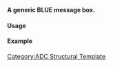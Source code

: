 <noinclude>{{ADC Template}}

'''A generic BLUE message box.'''

====Usage====

{{Ic|1=<nowiki>{{Box BLUE|Example:|Content}}</nowiki>}}

====Example====

{{Box BLUE|Example:|Content}}</noinclude><includeonly>{{Box|{{{1}}}|{{{2}}}|#BBBBDD|#DDDDFF}}</includeonly>

[[Category:ADC Structural Template]]
